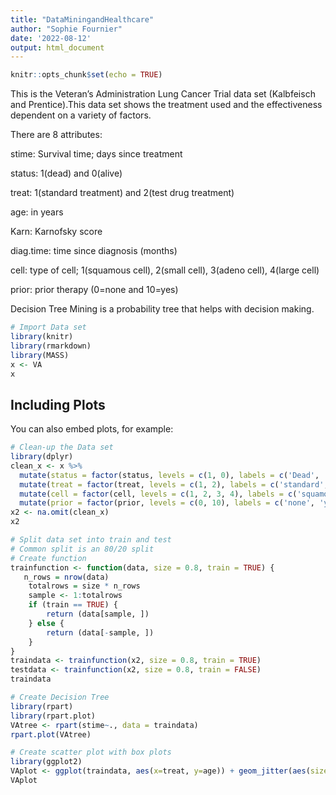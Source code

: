 ```yaml
---
title: "DataMiningandHealthcare"
author: "Sophie Fournier"
date: '2022-08-12'
output: html_document
---
```


```r
knitr::opts_chunk$set(echo = TRUE)
```

This is the Veteran's Administration Lung Cancer Trial data set (Kalbfeisch and Prentice).This data set shows the treatment used and the effectiveness dependent on a variety of factors.

There are 8 attributes:

stime: Survival time; days since treatment

status: 1(dead) and 0(alive)

treat: 1(standard treatment) and 2(test drug treatment)

age: in years

Karn: Karnofsky score

diag.time: time since diagnosis (months)

cell: type of cell; 1(squamous cell), 2(small cell), 3(adeno cell), 4(large cell)

prior: prior therapy (0=none and 10=yes) 

Decision Tree Mining is a probability tree that helps with decision making.

```r
# Import Data set
library(knitr)
library(rmarkdown)
library(MASS)
x <- VA
x
```

## Including Plots

You can also embed plots, for example:

```r
# Clean-up the Data set
library(dplyr)
clean_x <- x %>%
  mutate(status = factor(status, levels = c(1, 0), labels = c('Dead', 'Alive'))) %>%
  mutate(treat = factor(treat, levels = c(1, 2), labels = c('standard', 'test drug'))) %>% 
  mutate(cell = factor(cell, levels = c(1, 2, 3, 4), labels = c('squamous', 'small', 'adeno', 'large'))) %>%
  mutate(prior = factor(prior, levels = c(0, 10), labels = c('none', 'yes')))
x2 <- na.omit(clean_x)
x2
```

```r
# Split data set into train and test
# Common split is an 80/20 split 
# Create function
trainfunction <- function(data, size = 0.8, train = TRUE) {
   n_rows = nrow(data)
    totalrows = size * n_rows
    sample <- 1:totalrows
    if (train == TRUE) {
        return (data[sample, ])
    } else {
        return (data[-sample, ])
    }
}
traindata <- trainfunction(x2, size = 0.8, train = TRUE)
testdata <- trainfunction(x2, size = 0.8, train = FALSE)
traindata
```


```r
# Create Decision Tree
library(rpart)
library(rpart.plot)
VAtree <- rpart(stime~., data = traindata)
rpart.plot(VAtree)
```

```r
# Create scatter plot with box plots
library(ggplot2)
VAplot <- ggplot(traindata, aes(x=treat, y=age)) + geom_jitter(aes(size=status, color=status)) + geom_boxplot(aes(fill=status, alpha = 0.15, outlier.shape = NA)) + labs(y="Age", x="Type of Treatment") + ggtitle("Effectiveness of Treatment based on Treatment Type and Age", subtitle = "Both Treatments were Ineffective for Most Patients")
VAplot
```